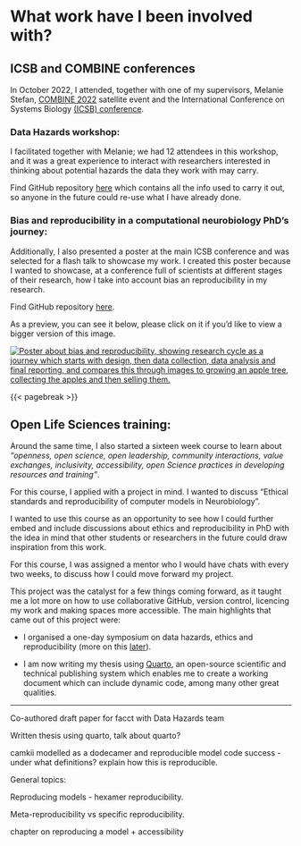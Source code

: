 # What work have I been involved with?

## ICSB and COMBINE conferences

In October 2022, I attended, together with one of my supervisors, Melanie Stefan, [COMBINE 2022](https://co.mbine.org/author/combine-2022/) satellite event and the International Conference on Systems Biology [(ICSB) conference](https://hi.converia.de/frontend/index.php?sub=93).


### Data Hazards workshop:
I facilitated together with Melanie; we had 12 attendees in this workshop, and it was a great experience to interact with researchers interested in thinking about potential hazards the data they work with may carry.

Find GitHub repository [here](https://github.com/Susana465/Data_Hazards_workshops) which contains all the info used to carry it out, so anyone in the future could re-use what I have already done.

### Bias and reproducibility in a computational neurobiology PhD's journey:
Additionally, I also presented a poster at the main ICSB conference and was selected for a flash talk to showcase my work. I created this poster because I wanted to showcase, at a conference full of scientists at different stages of their research, how I take into account bias an reproducibility in my research.

Find GitHub repository [here](https://github.com/Susana465/Bias-and-Reproducibility-Poster).

As a preview, you can see it below, please click on it if you'd like to view a bigger version of this image. 

[![Poster about bias and reproducibility, showing research cycle as a journey which starts with design, then data collection, data analysis and final reporting, and compares this through images to growing an apple tree, collecting the apples and then selling them.][1]][2]

[1]: ./20221006_poster_phd_journey.jpg

[2]: https://github.com/Susana465/Bias-and-Reproducibility-Poster/blob/main/20221006_poster_phd_journey.jpg

{{< pagebreak >}}

## Open Life Sciences training:

Around the same time, I also started a sixteen week course to learn about *"openness, open science, open leadership, community interactions, value exchanges, inclusivity, accessibility, open Science practices in developing resources and training"*.

For this course, I applied with a project in mind. I wanted to discuss "Ethical standards and reproducibility of computer models in Neurobiology".

I wanted to use this course as an opportunity to see how I could further embed and include discussions about ethics and reproducibility in PhD with the idea in mind that other students or researchers in the future could draw inspiration from this work.

For this course, I was assigned a mentor who I would have chats with every two weeks, to discuss how I could move forward my project.

This project was the catalyst for a few things coming forward, as it taught me a lot more on how to use collaborative GitHub, version control, licencing my work and making spaces more accessible. The main highlights that came out of this project were:

- I organised a one-day symposium on data hazards, ethics and reproducibility (more on this [later](#collaborations)).

- I am now writing my thesis using [Quarto](https://quarto.org/), an open-source scientific and technical publishing system which enables me to create a working document which can include dynamic code, among many other great qualities.


---
Co-authored draft paper for facct with Data Hazards team

Written thesis using quarto, talk about quarto?

camkii modelled as a dodecamer and reproducible model code success - under what definitions? explain how this is reproducible.


General topics:

Reproducing models - hexamer reproducibility.

Meta-reproducibility vs specific reproducibility. 

chapter on reproducing a model + accessibility


